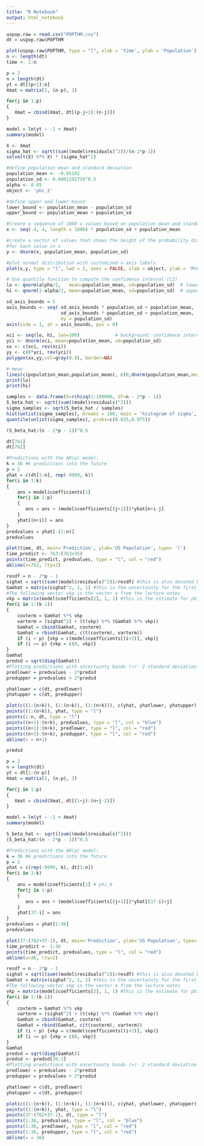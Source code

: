 ```yaml
---
title: "R Notebook"
output: html_notebook
---
```

```r
uspop.raw = read.csv("POPTHM.csv")
dt = uspop.raw$POPTHM

plot(uspop.raw$POPTHM, type = "l", xlab = 'time', ylab = 'Population')
n <- length(dt)
time <- 1:n
```
```r
p = 2
n = length(dt)
yt = dt[(p+1):n]
Xmat = matrix(1, (n-p), 1)

for(j in 1:p)
{
   Xmat = cbind(Xmat, dt[(p-j+1):(n-j)])
}

model = lm(yt ~ -1 + Xmat)
summary(model)
```
```r
X <- Xmat
sigma_hat <- sqrt((sum((model$residuals)^2))/(n-2*p-1))
solve(t(X) %*% X) * (sigma_hat^2)
```
```r
#define population mean and standard deviation
population_mean <- -0.95182    
population_sd <- 0.0001292716^0.5
alpha <- 0.05
object <- 'phi_2'

#define upper and lower bound
lower_bound <- population_mean - population_sd
upper_bound <- population_mean + population_sd

#Create a sequence of 1000 x values based on population mean and standard deviation
x <- seq(-4, 4, length = 1000) * population_sd + population_mean

#create a vector of values that shows the height of the probability distribution
#for each value in x
y <- dnorm(x, population_mean, population_sd)

#plot normal distribution with customized x-axis labels
plot(x,y, type = "l", lwd = 2, axes = FALSE, xlab = object, ylab = 'Probability density', main = 'Distribution of phi_2')

# Use quantile function to compute the confidence interval (CI)
lo <- qnorm(alpha/2,   mean=population_mean, sd=population_sd)  # lower CI bound
hi <- qnorm(1-alpha/2, mean=population_mean, sd=population_sd)  # upper CI bound

sd_axis_bounds = 5
axis_bounds <- seq(-sd_axis_bounds * population_sd + population_mean,
                    sd_axis_bounds * population_sd + population_mean,
                    by = population_sd)
axis(side = 1, at = axis_bounds, pos = 0)

xci <- seq(lo, hi, len=100)             # background: confidence interval
yci <- dnorm(xci, mean=population_mean, sd=population_sd)
xx <- c(xci, rev(xci))
yy <- c(0*yci, rev(yci))
polygon(xx,yy,col=gray(0.9), border=NA)

# mean
lines(c(population_mean,population_mean), c(0,dnorm(population_mean,mean=population_mean,sd=population_sd)), lty="dashed", lwd=0.5) 
print(lo)
print(hi)
```
```r
samples <- data.frame(X=rchisq(1:100000, df=n - 2*p - 1))
S_beta_hat <- sqrt((sum((model$residuals)^2)))
sigma_samples <- sqrt(S_beta_hat / samples)
hist(unlist(sigma_samples), breaks = 100, main = 'histogram of sigma', xlab='sigma')
quantile(unlist(sigma_samples), probs=c(0.025,0.975))
```
```r
(S_beta_hat/(n - 2*p - 1))^0.5

```
```r
dt[761]
dt[762]
```
```r
#Predictions with the AR(p) model:
k = 36 #k predictions into the future
p = 2
yhat = c(dt[1:n], rep(-9999, k))
for(i in 1:k)
{
    ans = model$coefficients[1]
    for(j in 1:p)
    {
       ans = ans + (model$coefficients[(j+1)])*yhat[n+i-j]
    }
    yhat[(n+i)] = ans
}
predvalues = yhat[-(1:n)]
predvalues
```
```r
plot(time, dt, main='Prediction', ylab='US Population', type= 'l')
time_predict <- 763:(763+35)
points(time_predict, predvalues, type = "l", col = "red")
abline(v=762, lty=2)
```
```r
resdf = n - 2*p - 1
sighat = sqrt((sum((model$residuals)^2))/resdf) #this is also denoted by the Residual Standard Error
Gamhat = matrix(sighat^2, 1, 1) #this is the uncertainty for the first i.e., (n+1)^th prediction
#The following vector vkp is the vector a from the lecture notes
vkp = matrix(model$coefficients[2], 1, 1) #this is the estimate for phi1
for(i in 1:(k-1))
{
    covterm = Gamhat %*% vkp
    varterm = (sighat^2) + (t(vkp) %*% (Gamhat %*% vkp))
    Gamhat = cbind(Gamhat, covterm)
    Gamhat = rbind(Gamhat, c(t(covterm), varterm))
    if (i < p) {vkp = c(model$coefficients[(i+2)], vkp)}
    if (i >= p) {vkp = c(0, vkp)}
}
Gamhat
predsd = sqrt(diag(Gamhat))
#Plotting predictions with uncertainty bands (+/- 2 standard deviation bounds):
predlower = predvalues - 2*predsd
predupper = predvalues + 2*predsd

yhatlower = c(dt, predlower)
yhatupper = c(dt, predupper)

plot(c((1:(n+k)), (1:(n+k)), (1:(n+k))), c(yhat, yhatlower, yhatupper), type = "n", xlab = "Time", ylab = "Data", main = 'Prediction wiht uncertainty')
points((1:(n+k)), yhat, type = "l")
points(1:n, dt, type = "l")
points((n+1):(n+k), predvalues, type = "l", col = "blue")
points((n+1):(n+k), predlower, type = "l", col = "red")
points((n+1):(n+k), predupper, type = "l", col = "red")
abline(v = n+1)
```

```r
predsd
```
```r
p = 2
n = length(dt)
yt = dt[1:(n-p)]
Xmat = matrix(1, (n-p), 1)

for(j in 1:p)
{
   Xmat = cbind(Xmat, dt[(1+j):(n+j-2)])
}

model = lm(yt ~ -1 + Xmat)
summary(model)
```
```r
S_beta_hat <- sqrt((sum((model$residuals)^2)))
(S_beta_hat/(n - 2*p - 1))^0.5
```
```r
#Predictions with the AR(p) model:
k = 36 #k predictions into the future
p = 2
yhat = c(rep(-9999, k), dt[1:n])
for(i in 1:k)
{
    ans = model$coefficients[1] # phi_0
    for(j in 1:p)
    {
       ans = ans + (model$coefficients[(j+1)])*yhat[(37-i)+j]
    }
    yhat[37-i] = ans
}
predvalues = yhat[1:36]
predvalues
```
```r
plot(37:(762+37-1), dt, main='Prediction', ylab='US Population', type= 'l', xlab = 'time')
time_predict <- 1:36
points(time_predict, predvalues, type = "l", col = "red")
abline(v=36, lty=2)
```


```r
resdf = n - 2*p - 1
sighat = sqrt((sum((model$residuals)^2))/resdf) #this is also denoted by the Residual Standard Error
Gamhat = matrix(sighat^2, 1, 1) #this is the uncertainty for the first i.e., (n+1)^th prediction
#The following vector vkp is the vector a from the lecture notes
vkp = matrix(model$coefficients[2], 1, 1) #this is the estimate for phi1
for(i in 1:(k-1))
{
    covterm = Gamhat %*% vkp
    varterm = (sighat^2) + (t(vkp) %*% (Gamhat %*% vkp))
    Gamhat = cbind(Gamhat, covterm)
    Gamhat = rbind(Gamhat, c(t(covterm), varterm))
    if (i < p) {vkp = c(model$coefficients[(i+2)], vkp)}
    if (i >= p) {vkp = c(0, vkp)}
}
Gamhat
predsd = sqrt(diag(Gamhat))
predsd <- predsd[36:1]
#Plotting predictions with uncertainty bands (+/- 2 standard deviation bounds):
predlower = predvalues - 2*predsd
predupper = predvalues + 2*predsd

yhatlower = c(dt, predlower)
yhatupper = c(dt, predupper)

```

```r
plot(c((1:(n+k)), (1:(n+k)), (1:(n+k))), c(yhat, yhatlower, yhatupper), type = "n", xlab = "Time", ylab = "Data", main = 'Prediction wiht uncertainty')
points((1:(n+k)), yhat, type = "l")
points(37:(762+37-1), dt, type = "l")
points(1:36, predvalues, type = "l", col = "blue")
points(1:36, predlower, type = "l", col = "red")
points(1:36, predupper, type = "l", col = "red")
abline(v = 36)
```

